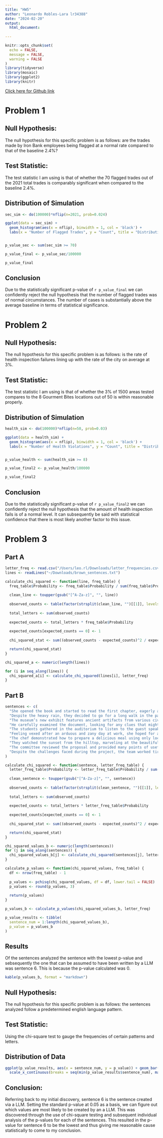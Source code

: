 ```yaml
---
title: "HW5"
author: "Leonardo Robles-Lara lr34388"
date: "2024-02-20"
output: 
  html_document:
  
---
```


```r
knitr::opts_chunk$set(
  echo = FALSE,      
  message = FALSE,  
  warning = FALSE   
)
library(tidyverse)
library(mosaic)
library(ggplot2)
library(knitr)
```


[Click here for Github link](https://github.com/leo-rl-1230/HW5/edit/main/HW5.Rmd)

# **Problem 1**

## Null Hypothesis: 
The null hypothesis for this specific problem is as follows: are the trades made by Iron Bank employees being flagged at a normal rate compared to that of the baseline 2.4%?

## Test Statistic:
The test statistic I am using is that of whether the 70 flagged trades out of the 2021 total trades is comparably significant when compared to the baseline 2.4%.

## Distribution of Simulation
  
```r

sec_sim <- do(100000)*nflip(n=2021, prob=0.024)

ggplot(data = sec_sim) +
  geom_histogram(aes(x = nflip), binwidth = 1, col = 'black') +
  labs(x = "Number of Flagged Trades", y = "Count", title = "Distribution of Flagged Trades")


p_value_sec <- sum(sec_sim >= 70)

p_value_final <- p_value_sec/100000

p_value_final
```

## Conclusion
Due to the statistically significant p-value of `r p_value_final` we can confidently reject the null hypothesis that the number of flagged trades was of normal circumstances. The number of cases is substantially above the average baseline in terms of statistical significance.


# **Problem 2**

## Null Hypothesis: 
The null hypothesis for this specific problem is as follows: is the rate of health inspection failures lining up with the rate of the city on average at 3%.

## Test Statistic:
The test statistic I am using is that of whether the 3% of 1500 areas tested compares to the 8 Gourment Bites locations out of 50 is within reasonable  properly.

## Distribution of Simulation

```r

health_sim <- do(100000)*nflip(n=50, prob=0.03)

ggplot(data = health_sim) +
  geom_histogram(aes(x = nflip), binwidth = 1, col = 'black') +
  labs(x = "Number of Health Violations", y = "Count", title = "Distribution of Health Violations")


p_value_health <- sum(health_sim >= 8)

p_value_final2 <- p_value_health/100000

p_value_final2

```
## Conclusion
Due to the statistically significant p-value of `r p_value_final2` we can confidently reject the null hypothesis that the amount of health inspection fails is of a normal level. It can subsequently be said with statistical confidence that there is most likely another factor to this issue.


# **Problem 3**

## Part A

```r
letter_freq <- read.csv("/Users/leo.rl/Downloads/letter_frequencies.csv")
lines <- readLines("~/Downloads/brown_sentences.txt")

calculate_chi_squared <- function(line, freq_table) {
  freq_table$Probability <- freq_table$Probability / sum(freq_table$Probability)
  
  clean_line <- toupper(gsub("[^A-Za-z]", "", line))
  
  observed_counts <- table(factor(strsplit(clean_line, "")[[1]], levels = freq_table$Letter))
  
  total_letters <- sum(observed_counts)
  
  expected_counts <- total_letters * freq_table$Probability
  
  expected_counts[expected_counts == 0] <- 1
  
  chi_squared_stat <- sum((observed_counts - expected_counts)^2 / expected_counts)

  return(chi_squared_stat)
}

chi_squared_a <- numeric(length(lines))

for (i in seq_along(lines)) {
  chi_squared_a[i] <- calculate_chi_squared(lines[i], letter_freq)
}

```

## Part B

```r
sentences <- c(
  "She opened the book and started to read the first chapter, eagerly anticipating what might come next.",
  "Despite the heavy rain, they decided to go for a long walk in the park, crossing the main avenue by the fountain in the center.",
  "The museum’s new exhibit features ancient artifacts from various civilizations around the world.",
  "He carefully examined the document, looking for any clues that might help solve the mystery.",
  "The students gathered in the auditorium to listen to the guest speaker’s inspiring lecture.",
  "Feeling vexed after an arduous and zany day at work, she hoped for a peaceful and quiet evening at home, cozying up after a quick dinner with some TV, or maybe a book on her upcoming visit to Auckland.",
  "The chef demonstrated how to prepare a delicious meal using only locally sourced ingredients, focusing mainly on some excellent dinner recipes from Spain.",
  "They watched the sunset from the hilltop, marveling at the beautiful array of colors in the sky.",
  "The committee reviewed the proposal and provided many points of useful feedback to improve the project’s effectiveness.",
  "Despite the challenges faced during the project, the team worked tirelessly to ensure its successful completion, resulting in a product that exceeded everyone’s expectations."
)

calculate_chi_squared <- function(sentence, letter_freq_table) {
  letter_freq_table$Probability <- letter_freq_table$Probability / sum(letter_freq_table$Probability)
  
  clean_sentence <- toupper(gsub("[^A-Za-z]", "", sentence))
  
  observed_counts <- table(factor(strsplit(clean_sentence, "")[[1]], levels = letter_freq_table$Letter))
  
  total_letters <- sum(observed_counts)
  
  expected_counts <- total_letters * letter_freq_table$Probability
  
  expected_counts[expected_counts == 0] <- 1
  
  chi_squared_stat <- sum((observed_counts - expected_counts)^2 / expected_counts)

  return(chi_squared_stat)
}

chi_squared_values_b <- numeric(length(sentences))
for (j in seq_along(sentences)) {
  chi_squared_values_b[j] <- calculate_chi_squared(sentences[j], letter_freq)
}

calculate_p_values <- function(chi_squared_values, freq_table) {
  df <- nrow(freq_table) - 1
  
  p_values <- pchisq(chi_squared_values, df = df, lower.tail = FALSE)
  p_values <- round(p_values, 3)
  
  return(p_values)
}

p_values_b <- calculate_p_values(chi_squared_values_b, letter_freq)

p_value_results <- tibble(
  sentence_num = 1:length(chi_squared_values_b),
  p_value = p_values_b
) 
```

## Results
Of the sentences analyzed the sentence with the lowest p-value and sebsequently the one that can be assumed to have been written by a LLM was sentence 6. This is because the p-value calculated was 0.


```r
kable(p_values_b, format = "markdown")
```


## Null Hypothesis: 
The null hypothesis for this specific problem is as follows: the sentences analyzed follow a predetermined english language pattern.

## Test Statistic:
Using the chi-square test to gauge the frequencies of certain patterns and letters.

## Distribution of Data
```r
ggplot(p_value_results, aes(x = sentence_num, y = p_value)) + geom_bar(stat = "identity") +
  scale_x_continuous(breaks = seq(min(p_value_results$sentence_num), max(p_value_results$sentence_num), by = 1)) + labs(x = "Sentence Number", y = "p-value", title = "P-Value for Each Given Sentence")
```

## Conclusion:
Referring back to my initial discovery, sentence 6 is the sentence created via a LLM. Setting the standard p-value at 0.05 as a basis, we can figure out which values are most likely to be created by an a LLM. This was discovered through the use of chi-square testing and subsequent individual analysis of the p-values for each of the sentences. This resulted in the p-value for sentence 6 to be the lowest and thus giving me reasonable cause statistically to come to my conclusion.










